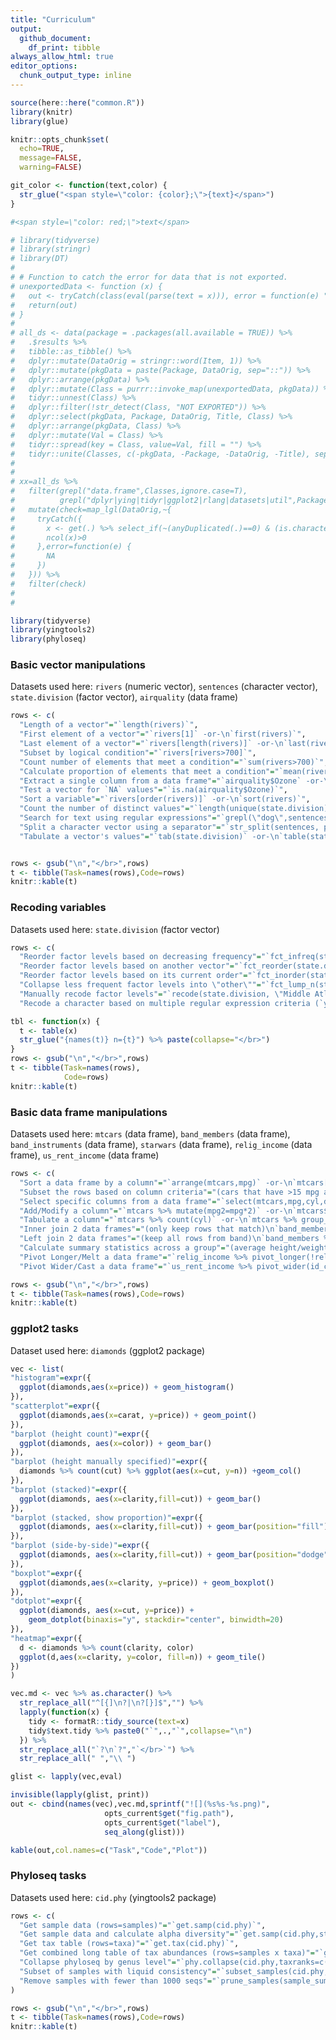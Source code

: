 ```yaml
---
title: "Curriculum"
output:
  github_document:
    df_print: tibble
always_allow_html: true
editor_options: 
  chunk_output_type: inline
---
```



```r
source(here::here("common.R"))
library(knitr)
library(glue)

knitr::opts_chunk$set(
  echo=TRUE,
  message=FALSE,
  warning=FALSE)

git_color <- function(text,color) {
  str_glue("<span style=\"color: {color};\">{text}</span>")
}

#<span style=\"color: red;\">text</span>

# library(tidyverse)
# library(stringr)
# library(DT)
# 
# # Function to catch the error for data that is not exported.
# unexportedData <- function (x) {
#   out <- tryCatch(class(eval(parse(text = x))), error = function(e) "NOT EXPORTED")
#   return(out)
# }
# 
# all_ds <- data(package = .packages(all.available = TRUE)) %>% 
#   .$results %>%
#   tibble::as_tibble() %>%
#   dplyr::mutate(DataOrig = stringr::word(Item, 1)) %>%
#   dplyr::mutate(pkgData = paste(Package, DataOrig, sep="::")) %>% 
#   dplyr::arrange(pkgData) %>% 
#   dplyr::mutate(Class = purrr::invoke_map(unexportedData, pkgData)) %>% 
#   tidyr::unnest(Class) %>% 
#   dplyr::filter(!str_detect(Class, "NOT EXPORTED")) %>% 
#   dplyr::select(pkgData, Package, DataOrig, Title, Class) %>%
#   dplyr::arrange(pkgData, Class) %>%
#   dplyr::mutate(Val = Class) %>%
#   tidyr::spread(key = Class, value=Val, fill = "") %>%
#   tidyr::unite(Classes, c(-pkgData, -Package, -DataOrig, -Title), sep= " ")
# 
# 
# xx=all_ds %>% 
#   filter(grepl("data.frame",Classes,ignore.case=T),
#          grepl("dplyr|ying|tidyr|ggplot2|rlang|datasets|util",Package)) %>%
#   mutate(check=map_lgl(DataOrig,~{
#     tryCatch({
#       x <- get(.) %>% select_if(~(anyDuplicated(.)==0) & (is.character(.)|is.factor(.)))
#       ncol(x)>0
#     },error=function(e) {
#       NA
#     })
#   })) %>%
#   filter(check)
# 
# 


```


```r
library(tidyverse)
library(yingtools2)
library(phyloseq)
```





### Basic vector manipulations
Datasets used here: `rivers` (numeric vector), `sentences` (character vector), `state.division` (factor vector), `airquality` (data frame)
```r

rows <- c(
  "Length of a vector"="`length(rivers)`", 
  "First element of a vector"="`rivers[1]` -or-\n`first(rivers)`", 
  "Last element of a vector"="`rivers[length(rivers)]` -or-\n`last(rivers)`", 
  "Subset by logical condition"="`rivers[rivers>700]`",
  "Count number of elements that meet a condition"="`sum(rivers>700)`", 
  "Calculate proportion of elements that meet a condition"="`mean(rivers>700)`",
  "Extract a single column from a data frame"="`airquality$Ozone` -or-\n`airquality[,1]` -or-\n`airquality[,\"Ozone\"]` -or-\n`airquality[[\"Ozone\"]]` -or-\n`pull(airquality,Ozone)`",
  "Test a vector for `NA` values"="`is.na(airquality$Ozone)`",
  "Sort a variable"="`rivers[order(rivers)]` -or-\n`sort(rivers)`",
  "Count the number of distinct values"="`length(unique(state.division))` -or-\n`n_distinct(state.division)`",
  "Search for text using regular expressions"="`grepl(\"dog\",sentences)` -or-\n`str_detect(sentences,\"dog\")`",
  "Split a character vector using a separator"="`str_split(sentences, pattern=\" \")`",
  "Tabulate a vector's values"="`tab(state.division)` -or-\n`table(state.division)` -or-\n`fct_count(state.division)`")


rows <- gsub("\n","</br>",rows)
t <- tibble(Task=names(rows),Code=rows)
knitr::kable(t)
```





### Recoding variables
Datasets used here: `state.division` (factor vector)
```r
rows <- c(
  "Reorder factor levels based on decreasing frequency"="`fct_infreq(state.division)`",
  "Reorder factor levels based on another vector"="`fct_reorder(state.division,state.area,.fun=sum)`",
  "Reorder factor levels based on its current order"="`fct_inorder(state.division)` -or-\n`factor(state.division,levels=unique(state.division))`",
  "Collapse less frequent factor levels into \"other\""="`fct_lump_n(state.division, 4)`",
  "Manually recode factor levels"="`recode(state.division, \"Middle Atlantic\"=\"Mid Atl\")` -or-\n`fct_recode(state.division, \"Mid Atl\"=\"Middle Atlantic\")`",
  "Recode a character based on multiple regular expression criteria (`yingtools2`)"="`recode.grep(state.division, recodes=c(\"central\"=\"Central\", \"atlantic|new england\"=\"Atlantic\"))`")

tbl <- function(x) {
  t <- table(x)
  str_glue("{names(t)} n={t}") %>% paste(collapse="</br>")
}
rows <- gsub("\n","</br>",rows)
t <- tibble(Task=names(rows),
            Code=rows)
knitr::kable(t) 
```




### Basic data frame manipulations
Datasets used here: `mtcars` (data frame), `band_members` (data frame), `band_instruments` (data frame), `starwars` (data frame), `relig_income` (data frame), `us_rent_income` (data frame)

```r

rows <- c(
  "Sort a data frame by a column"="`arrange(mtcars,mpg)` -or-\n`mtcars[order(mtcars$mpg),]`",
  "Subset the rows based on column criteria"="(cars that have >15 mpg and 6 cylinders)\n`filter(mtcars,mpg>15,cyl==6)` -or-\n`subset(mtcars,mpg>15 & cyl==6)` -or-\n`mtcars[mtcars$mpg>15 & mtcars$cyl==6,]`",
  "Select specific columns from a data frame"="`select(mtcars,mpg,cyl,disp)` -or-\n`subset(mtcars,select=c(mpg,cyl,disp))` -or-\n`mtcars[,c(\"mpg\",\"cyl\",\"disp\")]` -or-\n`mtcars[,1:3]`",
  "Add/Modify a column"="`mtcars %>% mutate(mpg2=mpg*2)` -or-\n`mtcars$mpg2 <- mtcars$mpg * 2`",
  "Tabulate a column"="`mtcars %>% count(cyl)` -or-\n`mtcars %>% group_by(cyl) %>% tally()` -or-\n`mtcars %>% group_by(cyl) %>% summarize(n=n()) %>% ungroup()`",  
  "Inner join 2 data frames"="(only keep rows that match)\n`band_members %>% inner_join(band_instruments,by=\"name\")`",
  "Left join 2 data frames"="(keep all rows from band)\n`band_members %>% left_join(band_instruments,by=\"name\")`",
  "Calculate summary statistics across a group"="(average height/weight across all species)\n`starwars %>% group_by(species) %>% summarize(mean.height=mean(height),mean.weight=mean(mass))`",
  "Pivot Longer/Melt a data frame"="`relig_income %>% pivot_longer(!religion,names_to=\"income\",values_to=\"count\")` -or-\n`relig_income %>% gather(key=\"income\", value=\"count\", -religion)` -or-\n`relig_income %>% reshape2::melt(id.vars=\"religion\",variable.name=\"income\",value.name=\"count\")`",
  "Pivot Wider/Cast a data frame"="`us_rent_income %>% pivot_wider(id_cols = NAME, names_from = variable, values_from = estimate)` -or-\n`us_rent_income %>% select(-moe,-GEOID) %>% spread(key=variable,value=estimate)` -or-\n`us_rent_income %>% reshape2::dcast(NAME ~ variable, value.var = \"estimate\")`")

rows <- gsub("\n","</br>",rows)
t <- tibble(Task=names(rows),Code=rows)
knitr::kable(t)
```




### ggplot2 tasks
Dataset used here: `diamonds` (ggplot2 package)
```r

vec <- list(
"histogram"=expr({
  ggplot(diamonds,aes(x=price)) + geom_histogram()
}),
"scatterplot"=expr({
  ggplot(diamonds,aes(x=carat, y=price)) + geom_point()
}),
"barplot (height count)"=expr({
  ggplot(diamonds, aes(x=color)) + geom_bar()
}),
"barplot (height manually specified)"=expr({
  diamonds %>% count(cut) %>% ggplot(aes(x=cut, y=n)) +geom_col()
}),
"barplot (stacked)"=expr({
  ggplot(diamonds, aes(x=clarity,fill=cut)) + geom_bar()
}),
"barplot (stacked, show proportion)"=expr({
  ggplot(diamonds, aes(x=clarity,fill=cut)) + geom_bar(position="fill")
}),
"barplot (side-by-side)"=expr({
  ggplot(diamonds, aes(x=clarity,fill=cut)) + geom_bar(position="dodge")
}),
"boxplot"=expr({
  ggplot(diamonds,aes(x=clarity, y=price)) + geom_boxplot()
}),
"dotplot"=expr({
  ggplot(diamonds, aes(x=cut, y=price)) + 
    geom_dotplot(binaxis="y", stackdir="center", binwidth=20)
}),
"heatmap"=expr({
  d <- diamonds %>% count(clarity, color)
  ggplot(d,aes(x=clarity, y=color, fill=n)) + geom_tile()
})
)

vec.md <- vec %>% as.character() %>% 
  str_replace_all("^[{]\n?|\n?[}]$","") %>%
  lapply(function(x) {
    tidy <- formatR::tidy_source(text=x)
    tidy$text.tidy %>% paste0("`",.,"`",collapse="\n")
  }) %>%
  str_replace_all("`?\n`?","`</br>`") %>% 
  str_replace_all(" ","\\ ")

glist <- lapply(vec,eval)
```

```r

invisible(lapply(glist, print))
out <- cbind(names(vec),vec.md,sprintf("![](%s%s-%s.png)",
                     opts_current$get("fig.path"),
                     opts_current$get("label"),
                     seq_along(glist)))

kable(out,col.names=c("Task","Code","Plot"))
```





### Phyloseq tasks
Datasets used here: `cid.phy` (yingtools2 package)
```r

rows <- c(
  "Get sample data (rows=samples)"="`get.samp(cid.phy)`",
  "Get sample data and calculate alpha diversity"="`get.samp(cid.phy,stats=TRUE)`",
  "Get tax table (rows=taxa)"="`get.tax(cid.phy)`",
  "Get combined long table of tax abundances (rows=samples x taxa)"="`get.otu.melt(cid.phy)`",
  "Collapse phyloseq by genus level"="`phy.collapse(cid.phy,taxranks=c(\"Superkingdom\",\"Phylum\",\"Class\", \"Order\", \"Family\", \"Genus\"))`",
  "Subset of samples with liquid consistency"="`subset_samples(cid.phy,Consistency==\"liquid\")`",
  "Remove samples with fewer than 1000 seqs"="`prune_samples(sample_sums(cid.phy)>=1000,cid.phy)`"
)

rows <- gsub("\n","</br>",rows)
t <- tibble(Task=names(rows),Code=rows)
knitr::kable(t)
```



